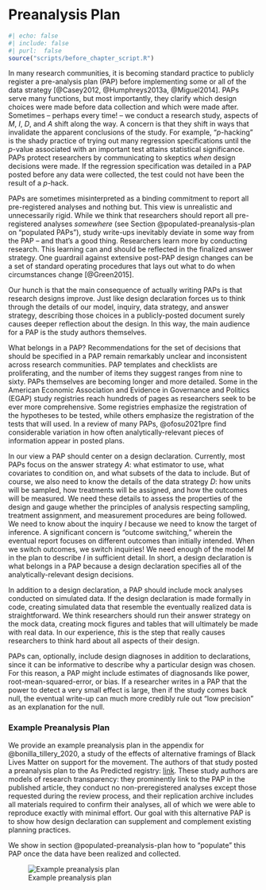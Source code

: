 # Preanalysis Plan  


```r
#| echo: false
#| include: false
#| purl:  false
source("scripts/before_chapter_script.R")
```

In many research communities, it is becoming standard practice to publicly register a pre-analysis plan (PAP) before implementing some or all of the data strategy [@Casey2012, @Humphreys2013a, @Miguel2014]. PAPs serve many functions, but most importantly, they clarify which design choices were made before data collection and which were made after. Sometimes -- perhaps every time! -- we conduct a research study, aspects of *M*, *I*, *D*, and *A* shift along the way. A concern is that they shift in ways that invalidate the apparent conclusions of the study. For example, "*p*-hacking" is the shady practice of trying out many regression specifications until the *p*-value associated with an important test attains statistical significance. PAPs protect researchers by communicating to skeptics *when* design decisions were made. If the regression specification was detailed in a PAP posted before any data were collected, the test could not have been the result of a *p*-hack. 

PAPs are sometimes misinterpreted as a binding commitment to report all pre-registered analyses and nothing but. This view is unrealistic and unnecessarily rigid. While we think that researchers should report all pre-registered analyses *somewhere* (see Section @populated-preanalysis-plan on "populated PAPs"), study write-ups inevitably deviate in some way from the PAP -- and that's a good thing. Researchers learn more by conducting research. This learning can and should be reflected in the finalized answer strategy. One guardrail against extensive post-PAP design changes can be a set of standard operating procedures that lays out what to do when circumstances change [@Green2015].

Our hunch is that the main consequence of actually writing PAPs is that research designs improve. Just like design declaration forces us to think through the details of our model, inquiry, data strategy, and answer strategy, describing those choices in a publicly-posted document surely causes deeper reflection about the design. In this way, the main audience for a PAP is the study authors themselves.

What belongs in a PAP? Recommendations for the set of decisions that should be specified in a PAP remain remarkably unclear and inconsistent across research communities. PAP templates and checklists are proliferating, and the number of items they suggest ranges from nine to sixty. PAPs themselves are becoming longer and more detailed. Some in the American Economic Association and Evidence in Governance and Politics (EGAP) study registries reach hundreds of pages as researchers seek to be ever more comprehensive. Some registries emphasize the registration of the hypotheses to be tested, while others emphasize the registration of the tests that will used. In a review of many PAPs, @ofosu2021pre find considerable variation in how often analytically-relevant pieces of information appear in posted plans.

In our view a PAP should center on a design declaration. Currently, most PAPs focus on the answer strategy *A*: what estimator to use, what covariates to condition on, and what subsets of the data to include. But of course, we also need to know the details of the data strategy *D*: how units will be sampled, how treatments will be assigned, and how the outcomes will be measured. We need these details to assess the properties of the design and gauge whether the principles of analysis respecting sampling, treatment assignment, and measurement procedures are being followed. We need to know about the inquiry *I* because we need to know the target of inference. A significant concern is "outcome switching," wherein the eventual report focuses on different outcomes than initially intended. When we switch outcomes, we switch inquiries! We need enough of the model *M* in the plan to describe *I* in sufficient detail. In short, a design declaration is what belongs in a PAP because a design declaration specifies all of the analytically-relevant design decisions. 

In addition to a design declaration, a PAP should include mock analyses conducted on simulated data. If the design declaration is made formally in code, creating simulated data that resemble the eventually realized data is straightforward. We think researchers should run their answer strategy on the mock data, creating mock figures and tables that will ultimately be made with real data. In our experience, *this* is the step that really causes researchers to think hard about all aspects of their design.

PAPs can, optionally, include design diagnoses in addition to declarations, since it can be informative to describe why a particular design was chosen. For this reason, a PAP might include estimates of diagnosands like power, root-mean-squared-error, or bias. If a researcher writes in a PAP that the power to detect a very small effect is large, then if the study comes back null, the eventual write-up can much more credibly rule out "low precision" as an explanation for the null.

### Example Preanalysis Plan

We provide an example preanalysis plan in the appendix for @bonilla_tillery_2020, a study of the effects of alternative framings of Black Lives Matter on support for the movement. The authors of that study posted a preanalysis plan to the As Predicted registry: [link](https://aspredicted.org/q56qq.pdf). These study authors are models of research transparency: they prominently link to the PAP in the published article, they conduct no non-preregistered analyses except those requested during the review process, and their replication archive includes all materials required to confirm their analyses, all of which we were able to reproduce exactly with minimal effort. Our goal with this alternative PAP is to show how design declaration can supplement and complement existing planning practices. 

We show in section @populated-preanalysis-plan how to "populate" this PAP once the data have been realized and collected.

![Example preanalysis plan](/figures/example-preanalysis-plan){#fig-papcontactsheet}

